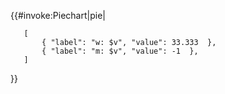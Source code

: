 {{#invoke:Piechart|pie|
	[
        { "label": "w: $v", "value": 33.333  },
        { "label": "m: $v", "value": -1  },
    ]
}}